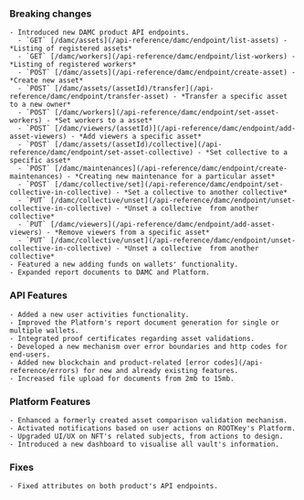 <Accordion title="August 2024" defaultOpen>

  ### Breaking changes
    - Introduced new DAMC product API endpoints.
      - `GET` [/damc/assets](/api-reference/damc/endpoint/list-assets) - *Listing of registered assets*
      - `GET` [/damc/workers](/api-reference/damc/endpoint/list-workers) - *Listing of registered workers*
      - `POST` [/damc/assets](/api-reference/damc/endpoint/create-asset) - *Create new asset*
      - `POST` [/damc/assets/(assetId)/transfer](/api-reference/damc/endpoint/transfer-asset) - *Transfer a specific asset to a new owner*
      - `POST` [/damc/workers](/api-reference/damc/endpoint/set-asset-workers) - *Set workers to a asset*
      - `POST` [/damc/viewers/(assetId)](/api-reference/damc/endpoint/add-asset-viewers) - *Add viewers a specific asset*
      - `POST` [/damc/assets/(assetId)/collective](/api-reference/damc/endpoint/set-asset-collective) - *Set collective to a specific asset*
      - `POST` [/damc/maintenances](/api-reference/damc/endpoint/create-maintenances) - *Creating new maintenance for a particular asset*
      - `POST` [/damc/collective/set](/api-reference/damc/endpoint/set-collective-in-collective) - *Set a collective to another collective*
      - `PUT` [/damc/collective/unset](/api-reference/damc/endpoint/unset-collective-in-collective) - *Unset a collective  from another collective*
      - `PUT` [/damc/viewers](/api-reference/damc/endpoint/add-asset-viewers) - *Remove viewers from a specific asset*
      - `PUT` [/damc/collective/unset](/api-reference/damc/endpoint/unset-collective-in-collective) - *Unset a collective  from another collective*
    - Featured a new adding funds on wallets' functionality.
    - Expanded report documents to DAMC and Platform.

  ### API Features
    - Added a new user activities functionality.
    - Improved the Platform's report document generation for single or multiple wallets.
    - Integrated proof certificates regarding asset validations.
    - Developed a new mechanism over error boundaries and http codes for end-users.
    - Added new blockchain and product-related [error codes](/api-reference/errors) for new and already existing features.
    - Increased file upload for documents from 2mb to 15mb.

  ### Platform Features
    - Enhanced a formerly created asset comparison validation mechanism.
    - Activated notifications based on user actions on ROOTKey's Platform.
    - Upgraded UI/UX on NFT's related subjects, from actions to design.
    - Introduced a new dashboard to visualise all vault's information.

  ### Fixes
    - Fixed attributes on both product's API endpoints.

</Accordion>
